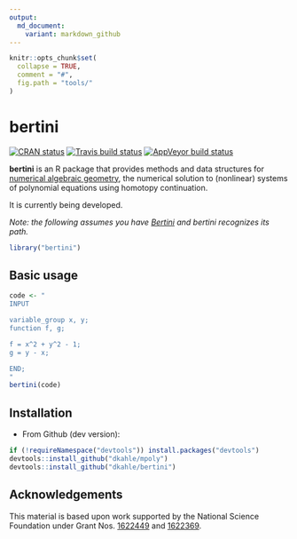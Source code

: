 ```yaml
---
output:
  md_document:
    variant: markdown_github
---
```


<!-- README.md is generated from README.Rmd. Please edit that file -->

```r
knitr::opts_chunk$set(
  collapse = TRUE,
  comment = "#",
  fig.path = "tools/"
)
```

# bertini

<!-- badges: start -->
[![CRAN status](https://www.r-pkg.org/badges/version/bertini)](https://cran.r-project.org/package=bertini)
[![Travis build status](https://travis-ci.org/dkahle/bertini.svg?branch=master)](https://travis-ci.org/dkahle/bertini)
[![AppVeyor build status](https://ci.appveyor.com/api/projects/status/github/dkahle/bertini?branch=master&svg=true)](https://ci.appveyor.com/project/dkahle/bertini)
<!-- badges: end -->

__bertini__ is an R package that provides methods and data structures for [numerical algebraic geometry](https://en.wikipedia.org/wiki/Numerical_algebraic_geometry), the numerical solution to (nonlinear) systems of polynomial equations using homotopy continuation.


It is currently being developed.


_Note: the following assumes you have [Bertini](https://bertini.nd.edu) and bertini recognizes its path._

```r
library("bertini")
```




## Basic usage

```r
code <- "
INPUT

variable_group x, y;
function f, g;

f = x^2 + y^2 - 1;
g = y - x;

END;
"
bertini(code)
```








## Installation

* From Github (dev version): 
```r
if (!requireNamespace("devtools")) install.packages("devtools")
devtools::install_github("dkahle/mpoly")
devtools::install_github("dkahle/bertini")
```





## Acknowledgements

This material is based upon work supported by the National Science Foundation under Grant Nos. [1622449](https://nsf.gov/awardsearch/showAward?AWD_ID=1622449) and [1622369](https://www.nsf.gov/awardsearch/showAward?AWD_ID=1622369).
